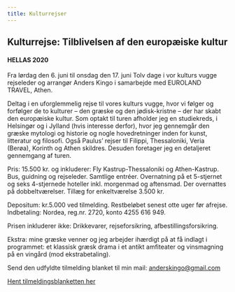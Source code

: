 ```yaml
---
title: Kulturrejser
---
```


## Kulturrejse: Tilblivelsen af den europæiske kultur

#### HELLAS 2020

Fra lørdag den 6. juni til onsdag den 17. juni Tolv dage i vor kulturs vugge rejseleder og arrangør Anders Kingo i samarbejde med EUROLAND TRAVEL, Athen.

Deltag i en uforglemmelig rejse til vores kulturs vugge, hvor vi følger og forfølger de to kulturer – den græske og den jødisk-kristne – der har skabt den europæiske kultur. Som optakt til turen afholder jeg en studiekreds, i Helsingør og i Jylland (hvis interesse derfor), hvor jeg gennemgår den græske mytologi og historie og nogle hovedretninger inden for kunst, litteratur og filosofi. Også Paulus’ rejser til Filippi, Thessaloniki, Veria (Berøa), Korinth og Athen skildres. Desuden foretager jeg en detaljeret gennemgang af turen.

Pris: 15.500 kr. og inkluderer:
Fly Kastrup-Thessaloniki og Athen-Kastrup. Bus, guidning og rejseleder. Samtlige entréer. Overnatning på et 5-stjernet og seks 4-stjernede hoteller inkl. morgenmad og aftensmad. Der overnattes på dobbeltværelser. Tillæg for enkeltværelse 3.500 kr.

Depositum: kr.5.000 ved tilmelding. Restbeløbet senest otte uger før afrejse.
Indbetaling: Nordea, reg.nr. 2720, konto 4255 616 949.

Prisen inkluderer ikke: Drikkevarer, rejseforsikring, afbestillingsforsikring.

Ekstra: mine græske venner og jeg arbejder ihærdigt på at få indlagt i programmet: et klassisk græsk drama i et antikt amfiteater og vinsmagning på en vingård (mod ekstrabetaling).

Send den udfyldte tilmelding blanket til min mail: <anderskingo@gmail.com>

<a href="/tilmelding.pdf" target="_blank">
  Hent tilmeldingsblanketten her
</a>
